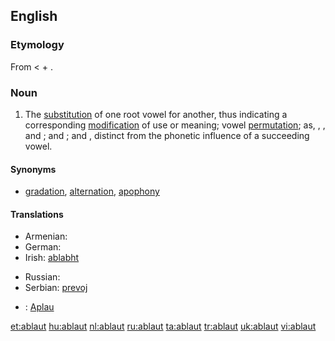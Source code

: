 ==English==
{{wikipedia}}
===Etymology===
From {{etyl|de}} {{term|Ablaut||off-sound|lang=de}} < {{term|ab||off|lang=de}} + {{term|laut||sound|lang=de}}.

===Noun===
{{en-noun}}

# {{linguistics}} The [[substitution]] of one root vowel for another, thus indicating a corresponding [[modification]] of use or meaning; vowel [[permutation]]; as, {{term|get}}, {{term|gat}}, and {{term|got}}; {{term|sing}} and {{term|song}}; {{term|hang}} and {{term|hung}}, distinct from the phonetic influence of a succeeding vowel.

====Synonyms====
* [[gradation]], [[alternation]], [[apophony]]

====Translations====
{{trans-top|substitution of one root vowel for another}}
* Armenian: {{t|hy|ձայնդարձ|tr=jayndarj|sc=Armn}}
* German: {{t|de|Ablaut|m}}
* Irish: [[ablabht]]
{{trans-mid}}
* Russian: {{t|ru|аблаут|m|tr=abláut|sc=Cyrl}}
* Serbian: [[prevoj]]
{{trans-bottom}}
{{checktrans}}
* {{ttbc|Vietnamese}}: [[Aplau]]

[[et:ablaut]]
[[hu:ablaut]]
[[nl:ablaut]]
[[ru:ablaut]]
[[ta:ablaut]]
[[tr:ablaut]]
[[uk:ablaut]]
[[vi:ablaut]]